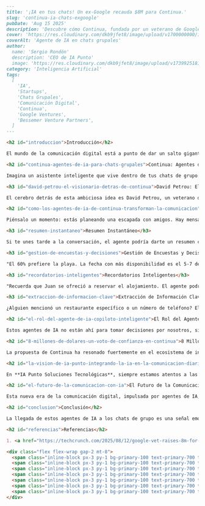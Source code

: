 ```markdown
---
title: '¡IA en tus chats! Un ex-Google recauda $8M para Continua.'
slug: 'continua-ia-chats-exgoogle'
pubDate: 'Aug 15 2025'
description: 'Descubre cómo Continua, fundada por un veterano de Google, ha recaudado $8M para integrar agentes de IA en chats grupales, transformando la comunicación digital y la productividad.'
cover: 'https://res.cloudinary.com/dkb9jfet8/image/upload/v1700000000/ia_chat_banner.jpg' 
coverAlt: 'Agente de IA en chats grupales'
author:
  name: 'Sergio Rondón'
  description: 'CEO de IA Punto'
  image: 'https://res.cloudinary.com/dkb9jfet8/image/upload/v1739925181/sergio_gdcaeh.png'
category: 'Inteligencia Artificial'
tags:
  [
    'IA',
    'Startups',
    'Chats Grupales',
    'Comunicación Digital',
    'Continua',
    'Google Ventures',
    'Bessemer Venture Partners',
  ]
---

<h2 id="introduccion">Introducción</h2>

El mundo de la comunicación digital está a punto de dar un salto gigante, y nos emociona compartir contigo una de las tendencias más fascinantes que está emergiendo. ¿Alguna vez te has sentido abrumado por la cantidad de mensajes en tus chats de grupo? Esa sensación de perderte información importante, de no saber quién dijo qué, o de tener que revisar interminables cadenas para encontrar un detalle clave. Es un desafío común, ¿verdad? Pues bien, parece que la solución podría estar más cerca de lo que imaginamos, y viene de la mano de la <strong>inteligencia artificial</strong>.

<h2 id="continua-agentes-de-ia-para-chats-grupales">Continua: Agentes de IA para Chats Grupales</h2>

Imagina un asistente inteligente que vive dentro de tus chats de grupo. No es un miembro más que contribuye al ruido, sino un amigo silencioso y eficiente que ayuda a organizar, resumir y recordar por ti. Esa es precisamente la visión detrás de <strong>Continua</strong>, una startup que está causando revuelo al proponer llevar agentes de IA directamente a nuestras conversaciones diarias.

<h3 id="david-petrou-el-visionario-detras-de-continua">David Petrou: El Visionario Detrás de Continua</h3>

El cerebro detrás de esta ambiciosa idea es David Petrou, un veterano de Google con un historial impresionante, habiendo sido miembro fundador de proyectos tan innovadores como Google Goggles y Google Glass. Su experiencia en el desarrollo de tecnologías que buscan aumentar nuestra realidad y simplificar nuestras vidas lo posiciona de manera única para abordar el desafío de la sobrecarga de información en los chats. Su objetivo es claro: hacer que nuestras interacciones grupales sean mucho más productivas y menos estresantes.

<h2 id="como-los-agentes-de-ia-de-continua-transforman-la-comunicacion">Cómo los Agentes de IA de Continua Transforman la Comunicación</h2>

Piénsalo un momento: estás planeando una escapada con amigos. Hay mensajes sobre fechas, destinos, presupuestos, actividades. En lugar de que alguien tenga que revisar todo y consolidar la información, un agente de IA en el chat podría hacer lo siguiente:

<h3 id="resumen-instantaneo">Resumen Instantáneo</h3>

Si te unes tarde a la conversación, el agente podría darte un resumen conciso de los puntos clave discutidos hasta el momento. "Se han propuesto 3 fechas: 15-17 de marzo, 5-7 de abril, 1-3 de mayo. Los destinos más votados son la playa y la montaña."

<h3 id="gestion-de-encuestas-y-decisiones">Gestión de Encuestas y Decisiones</h3>

"El 60% prefiere la playa. La fecha con más disponibilidad es el 5-7 de abril."

<h3 id="recordatorios-inteligentes">Recordatorios Inteligentes</h3>

"Recuerda que Juan se ofreció a reservar el alojamiento. El agente podría enviarle un recordatorio amable."

<h3 id="extraccion-de-informacion-clave">Extracción de Información Clave</h3>

¿Alguien mencionó un restaurante específico o un número de teléfono? El agente podría encontrarlo y presentarlo de forma rápida cuando lo necesites.

<h2 id="el-rol-del-agente-de-ia-copiloto-inteligente">El Rol del Agente de IA: Copiloto Inteligente</h2>

Estos agentes de IA no están ahí para tomar decisiones por nosotros, sino para actuar como un copiloto inteligente, un organizador que nos libera de las tareas repetitivas y mundanas, permitiéndonos concentrarnos en lo que realmente importa: la interacción humana genuina y la toma de decisiones creativas. Esto es especialmente valioso en entornos laborales, donde los chats de equipo pueden convertirse rápidamente en un torbellino de información. Un agente de IA podría llevar el registro de decisiones clave, acciones pendientes y enlaces relevantes, asegurando que nada se pierda.

<h2 id="8-millones-de-dolares-un-voto-de-confianza-en-continua">8 Millones de Dólares: Un Voto de Confianza en Continua</h2>

La propuesta de Continua ha resonado fuertemente en el ecosistema de inversión. La empresa ha logrado recaudar <strong>8 millones de dólares en financiación</strong>, con la participación de gigantes como Bessemer Venture Partners y GV (antes Google Ventures). Esta significativa inversión es una clara señal de la confianza que el sector tiene en el potencial de los agentes de IA para revolucionar la forma en que interactuamos digitalmente. Demuestra que no solo es una idea innovadora, sino una que tiene un camino viable hacia la implementación y el éxito.

<h2 id="la-vision-de-ia-punto-integrando-la-ia-en-la-comunicacion-diaria">La Visión de IA Punto: Integrando la IA en la Comunicación Diaria</h2>

En **IA Punto Soluciones Tecnológicas**, siempre estamos atentos a las tendencias que definen el futuro de la interacción digital y la productividad. La visión de Continua de integrar asistentes de IA directamente en los chats de grupo resuena profundamente con nuestra propia misión: aprovechar el poder de la inteligencia artificial para crear soluciones que no solo sean avanzadas tecnológicamente, sino que también sean intuitivas, accesibles y que realmente mejoren la vida de las personas y el funcionamiento de las empresas. Creemos firmemente en el potencial de la IA para liberar nuestro tiempo y energía, automatizando lo que es repetitivo y permitiéndonos enfocarnos en la creatividad, la estrategia y las conexiones humanas. Esta tendencia hacia agentes de IA conversacionales es algo que en IA Punto vemos como un pilar fundamental para el futuro de la colaboración y la gestión del conocimiento. Estamos explorando activamente cómo las innovaciones en este campo pueden integrarse en las soluciones que ofrecemos a nuestros clientes, desde plataformas de comunicación empresarial hasta herramientas de gestión de proyectos. El objetivo es siempre el mismo: hacer que la tecnología trabaje *para* ti, de una manera que se sienta natural y sin esfuerzo.

<h2 id="el-futuro-de-la-comunicacion-con-ia">El Futuro de la Comunicación con IA</h2>

Esta nueva era de la comunicación digital, impulsada por agentes de IA, promete transformar no solo cómo chateamos, sino también cómo trabajamos, aprendemos y socializamos. Podríamos ver una reducción significativa en el "ruido" de los chats, una mejora en la recuperación de información y, en última instancia, una mayor productividad y menos estrés. Es un paso hacia hacer que nuestras herramientas digitales sean verdaderamente inteligentes y empáticas con nuestras necesidades, en lugar de ser meros contenedores de mensajes.

<h2 id="conclusion">Conclusión</h2>

La llegada de estos agentes de IA a los chats de grupo es una señal emocionante de cómo la inteligencia artificial está evolucionando para convertirse en una parte más integrada y útil de nuestra vida cotidiana, y en IA Punto estamos emocionados de ser parte de este viaje, ofreciendo soluciones que se adaptan a estas nuevas y prometedoras realidades.

<h2 id="referencias">Referencias</h2>

1. <a href="https://techcrunch.com/2025/08/12/google-vet-raises-8m-for-continua-to-bring-ai-agents-to-group-chats/" target="_blank" rel="noopener noreferrer">TechCrunch: Google Vet Raises $8M for Continua to Bring AI Agents to Group Chats</a>

<div class="flex flex-wrap gap-2 mt-8">
  <span class="inline-block px-3 py-1 bg-primary-100 text-primary-700 text-xs font-semibold rounded-full shadow-sm">IA</span>
  <span class="inline-block px-3 py-1 bg-primary-100 text-primary-700 text-xs font-semibold rounded-full shadow-sm">Startups</span>
  <span class="inline-block px-3 py-1 bg-primary-100 text-primary-700 text-xs font-semibold rounded-full shadow-sm">Chats Grupales</span>
  <span class="inline-block px-3 py-1 bg-primary-100 text-primary-700 text-xs font-semibold rounded-full shadow-sm">Comunicación Digital</span>
  <span class="inline-block px-3 py-1 bg-primary-100 text-primary-700 text-xs font-semibold rounded-full shadow-sm">Continua</span>
  <span class="inline-block px-3 py-1 bg-primary-100 text-primary-700 text-xs font-semibold rounded-full shadow-sm">Google Ventures</span>
  <span class="inline-block px-3 py-1 bg-primary-100 text-primary-700 text-xs font-semibold rounded-full shadow-sm">Bessemer Venture Partners</span>
</div>
```